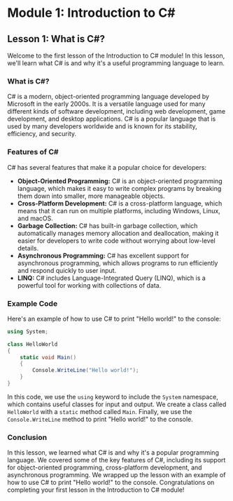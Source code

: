 # Module 1: Introduction to C#

## Lesson 1: What is C#?

Welcome to the first lesson of the Introduction to C# module! In this lesson, we'll learn what C# is and why it's a useful programming language to learn.

### What is C#?

C# is a modern, object-oriented programming language developed by Microsoft in the early 2000s. It is a versatile language used for many different kinds of software development, including web development, game development, and desktop applications. C# is a popular language that is used by many developers worldwide and is known for its stability, efficiency, and security.

### Features of C#

C# has several features that make it a popular choice for developers:

- **Object-Oriented Programming:** C# is an object-oriented programming language, which makes it easy to write complex programs by breaking them down into smaller, more manageable objects.
- **Cross-Platform Development:** C# is a cross-platform language, which means that it can run on multiple platforms, including Windows, Linux, and macOS.
- **Garbage Collection:** C# has built-in garbage collection, which automatically manages memory allocation and deallocation, making it easier for developers to write code without worrying about low-level details.
- **Asynchronous Programming:** C# has excellent support for asynchronous programming, which allows programs to run efficiently and respond quickly to user input.
- **LINQ:** C# includes Language-Integrated Query (LINQ), which is a powerful tool for working with collections of data.

### Example Code

Here's an example of how to use C# to print "Hello world!" to the console:

```csharp
using System;

class HelloWorld 
{
    static void Main() 
    {
        Console.WriteLine("Hello world!");
    }
}
```

In this code, we use the `using` keyword to include the `System` namespace, which contains useful classes for input and output. We create a class called `HelloWorld` with a `static` method called `Main`. Finally, we use the `Console.WriteLine` method to print "Hello world!" to the console.

### Conclusion

In this lesson, we learned what C# is and why it's a popular programming language. We covered some of the key features of C#, including its support for object-oriented programming, cross-platform development, and asynchronous programming. We wrapped up the lesson with an example of how to use C# to print "Hello world!" to the console. Congratulations on completing your first lesson in the Introduction to C# module!